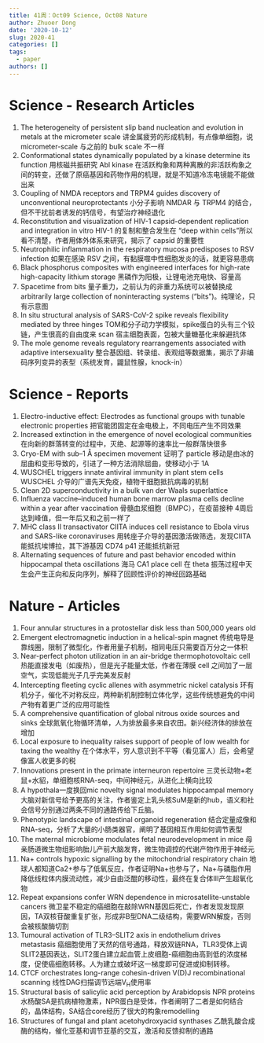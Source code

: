 ```yaml
---
title: 41周：Oct09 Science, Oct08 Nature
author: Zhuoer Dong
date: '2020-10-12'
slug: 2020-41
categories: []
tags:
  - paper
authors: []
---
```




# Science - Research Articles

1. The heterogeneity of persistent slip band nucleation and evolution in metals at the micrometer scale
   讲金属疲劳的形成机制，有点像单细胞，说 micrometer-scale 与之前的 bulk scale 不一样
2. Conformational states dynamically populated by a kinase determine its function
   用核磁共振研究 Abl kinase 在活跃构象和两种离散的非活跃构象之间的转变，还做了原癌基因和药物作用的机理，就是不知道冷冻电镜能不能做出来
3. Coupling of NMDA receptors and TRPM4 guides discovery of unconventional neuroprotectants
   小分子影响 NMDAR 与 TRPM4 的结合，但不干扰前者诱发的钙信号，有望治疗神经退化
4. Reconstitution and visualization of HIV-1 capsid-dependent replication and integration in vitro
   HIV-1 的复制和整合发生在 "deep within cells"所以看不清楚，作者用体外体系来研究，揭示了 capsid 的重要性
5. Neutrophilic inflammation in the respiratory mucosa predisposes to RSV infection
   如果在感染 RSV 之间，有黏膜噬中性细胞发炎的话，就更容易患病
6. Black phosphorus composites with engineered interfaces for high-rate high-capacity lithium storage
   黑磷作为阳极，让锂电池充电快、容量高
7. Spacetime from bits
   量子重力，之前认为的非重力系统可以被替换成 arbitrarily large collection of noninteracting systems (“bits”)。纯理论，只有示意图
8. In situ structural analysis of SARS-CoV-2 spike reveals flexibility mediated by three hinges
   TOM和分子动力学模拟，spike蛋白的头有三个铰链，产生很高的自由度来 scan 宿主细胞表面，包被大量糖基化来躲避抗体
9. The mole genome reveals regulatory rearrangements associated with adaptive intersexuality
   整合基因组、转录组、表观组等数据集，揭示了非编码序列变异的表型（系统发育，鼹鼠性腺，knock-in）



# Science - Reports

1. Electro-inductive effect: Electrodes as functional groups with tunable electronic properties
   把官能团固定在金电极上，不同电压产生不同效果
2. Increased extinction in the emergence of novel ecological communities
   在向新的群落转变的过程中，灭绝、起源等的速率比一般群落快很多
3. Cryo-EM with sub–1 Å specimen movement
   证明了 particle 移动是由冰的屈曲和变形导致的，引进了一种方法消除屈曲，使移动小于 1A
4. WUSCHEL triggers innate antiviral immunity in plant stem cells
   WUSCHEL 介导的广谱先天免疫，植物干细胞抵抗病毒的机制
5. Clean 2D superconductivity in a bulk van der Waals superlattice
6. Influenza vaccine–induced human bone marrow plasma cells decline within a year after vaccination
   骨髓血浆细胞（BMPC），在疫苗接种 4周后达到峰值，但一年后又和之前一样了
7. MHC class II transactivator CIITA induces cell resistance to Ebola virus and SARS-like coronaviruses
   用转座子介导的基因激活做筛选，发现CIITA能抵抗埃博拉，其下游基因 CD74 p41 还能抵抗新冠
8. Alternating sequences of future and past behavior encoded within hippocampal theta oscillations
   海马 CA1 place cell 在 theta 振荡过程中天生会产生正向和反向序列，解释了回顾性评价的神经回路基础



# Nature - Articles

01. Four annular structures in a protostellar disk less than 500,000 years old
02. Emergent electromagnetic induction in a helical-spin magnet
    传统电导是靠线圈，限制了微型化，作者用量子机制，相同电压只需要百万分之一体积
03. Near-perfect photon utilization in an air-bridge thermophotovoltaic cell
    热能直接发电（如废热），但是光子能量太低，作者在薄膜 cell 之间加了一层空气，实现低能光子几乎完美发反射
04. Intercepting fleeting cyclic allenes with asymmetric nickel catalysis
    环有机分子，催化不对称反应，两种新机制控制立体化学，这些传统想避免的中间产物有着更广泛的应用可能性
05. A comprehensive quantification of global nitrous oxide sources and sinks
    全球氮氧化物循环清单，人为排放最多来自农田。新兴经济体的排放在增加
06. Local exposure to inequality raises support of people of low wealth for taxing the wealthy
    在个体水平，穷人意识到不平等（看见富人）后，会希望像富人收更多的税
07. Innovations present in the primate interneuron repertoire
    三灵长动物+老鼠+水貂，单细胞核RNA-seq，中间神经元，从进化上横向比较
08. A hypothala一度换回mic novelty signal modulates hippocampal memory
    大脑对新信号给予更高的关注，作者鉴定上乳头核SuM是新的hub，语义和社会信号分别通过两条不同的通路传给下丘脑。
09. Phenotypic landscape of intestinal organoid regeneration
    结合定量成像和RNA-seq，分析了大量的小肠类器官，阐明了基因相互作用如何调节表型
10. The maternal microbiome modulates fetal neurodevelopment in mice
    母亲肠道微生物组影响胎儿产前大脑发育，微生物调控的代谢产物作用于神经元
11. Na+ controls hypoxic signalling by the mitochondrial respiratory chain
    地球人都知道Ca2+参与了低氧反应，作者证明Na+也参与了，Na+与磷脂作用降低线粒体内膜流动性，减少自由泛醌的移动性，最终在复合体III产生超氧化物
12. Repeat expansions confer WRN dependence in microsatellite-unstable cancers
    微卫星不稳定的癌细胞在敲除WRN基因后死亡，作者发现发现原因，TA双核苷酸重复扩张，形成非B型DNA二级结构，需要WRN解旋，否则会被核酸酶切割
13. Tumoural activation of TLR3–SLIT2 axis in endothelium drives metastasis
    癌细胞使用了天然的信号通路，释放双链RNA，TLR3受体上调SLIT2基因表达，SLIT2蛋白建立起血管上皮细胞-癌细胞由高到低的浓度梯度，促使癌细胞转移。人为建立或破坏这一梯度即可促进或抑制转移。
14. CTCF orchestrates long-range cohesin-driven V(D)J recombinational scanning
    线性DAG扫描调节远端V~H~使用率
15. Structural basis of salicylic acid perception by Arabidopsis NPR proteins
    水杨酸SA是抗病植物激素，NPR蛋白是受体，作者阐明了二者是如何结合的，晶体结构，SA结合core经历了很大的构象remodelling 
16. Structures of fungal and plant acetohydroxyacid synthases
    乙酰乳酸合成酶的结构，催化亚基和调节亚基的交互，激活和反馈抑制的通路
